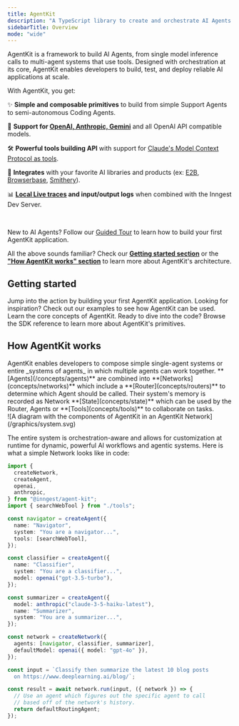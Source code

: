```yaml
---
title: AgentKit
description: "A TypeScript library to create and orchestrate AI Agents."
sidebarTitle: Overview
mode: "wide"
---
```


AgentKit is a framework to build AI Agents, from single model inference calls to multi-agent systems that use tools. Designed with orchestration at its core, AgentKit enables developers to build, test, and deploy reliable AI applications at scale.

With AgentKit, you get:

✨ **Simple and composable primitives** to build from simple Support Agents to semi-autonomous Coding Agents.

🧠 **Support for [OpenAI, Anthropic, Gemini](/concepts/models)** and all OpenAI API compatible models.

🛠️ **Powerful tools building API** with support for [Claude's Model Context Protocol as tools](/advanced-patterns/mcp).

🔌 **Integrates** with your favorite AI libraries and products (ex: [E2B](/integrations/e2b), [Browserbase](/integrations/browserbase), [Smithery](/integrations/smithery)).

📊 **[Local Live traces](/getting-started/local-development) and input/output logs** when combined with the Inngest Dev Server.

<br />

New to AI Agents? Follow our [Guided Tour](/guided-tour/overview) to learn how to build your first AgentKit application.

All the above sounds familiar? Check our **[Getting started section](#getting-started)** or the **["How AgentKit works" section](#how-agentkit-works)** to learn more about AgentKit's architecture.

## Getting started

<CardGroup>

<Card title="Quick start" href="/getting-started/quick-start">
  Jump into the action by building your first AgentKit application.
</Card>

<Card title="Examples" href="/examples/overview">
  Looking for inspiration? Check out our examples to see how AgentKit can be
  used.
</Card>

<Card title="Concepts" href="/concepts/agents">
  Learn the core concepts of AgentKit.
</Card>

<Card title="SDK Reference" href="/reference/introduction">
  Ready to dive into the code? Browse the SDK reference to learn more about
  AgentKit's primitives.
</Card>

</CardGroup>

## How AgentKit works

<div className="flex gap-4">

<div className="flex-1 py-8 mr-5">
  AgentKit enables developers to compose simple single-agent systems or entire
  _systems of agents_ in which multiple agents can work together.
  **[Agents](/concepts/agents)** are combined into
  **[Networks](concepts/networks)** which include a
  **[Router](concepts/routers)** to determine which Agent should be called.
  Their system's memory is recorded as Network **[State](concepts/state)** which
  can be used by the Router, Agents or **[Tools](concepts/tools)** to
  collaborate on tasks.
</div>

<div className="flex-1">

<Frame>
  ![A diagram with the components of AgentKit in an AgentKit
  Network](/graphics/system.svg)
</Frame>

</div>

</div>

The entire system is orchestration-aware and allows for customization at runtime for dynamic, powerful AI workflows and agentic systems. Here is what a simple Network looks like in code:

```ts
import {
  createNetwork,
  createAgent,
  openai,
  anthropic,
} from "@inngest/agent-kit";
import { searchWebTool } from "./tools";

const navigator = createAgent({
  name: "Navigator",
  system: "You are a navigator...",
  tools: [searchWebTool],
});

const classifier = createAgent({
  name: "Classifier",
  system: "You are a classifier...",
  model: openai("gpt-3.5-turbo"),
});

const summarizer = createAgent({
  model: anthropic("claude-3-5-haiku-latest"),
  name: "Summarizer",
  system: "You are a summarizer...",
});

const network = createNetwork({
  agents: [navigator, classifier, summarizer],
  defaultModel: openai({ model: "gpt-4o" }),
});

const input = `Classify then summarize the latest 10 blog posts
  on https://www.deeplearning.ai/blog/`;

const result = await network.run(input, ({ network }) => {
  // Use an agent which figures out the specific agent to call
  // based off of the network's history.
  return defaultRoutingAgent;
});
```
